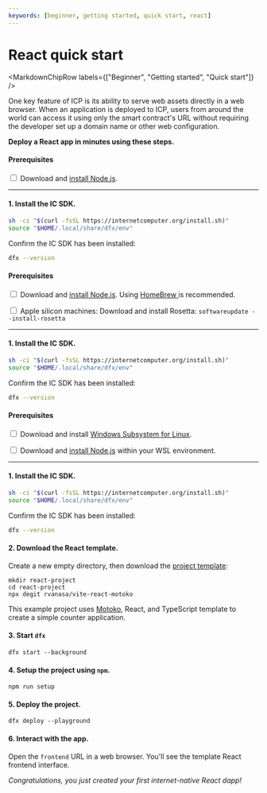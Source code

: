 ```yaml
---
keywords: [beginner, getting started, quick start, react]
---
```



# React quick start

<MarkdownChipRow labels={["Beginner", "Getting started", "Quick start"]} />

One key feature of ICP is its ability to serve web assets directly in a web browser. When an application is deployed to ICP, users from around the world can access it using only the smart contract's URL without requiring the developer set up a domain name or other web configuration.

**Deploy a React app in minutes using these steps.**

<AdornedTabs>
<TabItem value="linux" label="Linux" default={true}>

#### Prerequisites

<input type="checkbox"/> Download and <a href="https://nodejs.org/en/download/package-manager">install Node.js</a>.

---------

#### 1. Install the IC SDK.

```bash
sh -ci "$(curl -fsSL https://internetcomputer.org/install.sh)"
source "$HOME/.local/share/dfx/env"
```

Confirm the IC SDK has been installed:

```bash
dfx --version
```

</TabItem>
<TabItem value="macOS" label="macOS">

#### Prerequisites

<input type="checkbox"/> Download and <a href="https://nodejs.org/en/download/package-manager">install Node.js</a>. Using <a href="https://brew.sh/"> HomeBrew </a> is recommended.
<div>
</div>
<input type="checkbox"/> Apple silicon machines: Download and install Rosetta: <code>softwareupdate --install-rosetta</code>

---------

#### 1. Install the IC SDK.

```bash
sh -ci "$(curl -fsSL https://internetcomputer.org/install.sh)"
source "$HOME/.local/share/dfx/env"
```

Confirm the IC SDK has been installed:

```bash
dfx --version
```

</TabItem>

<TabItem value="windows" label="Windows">

#### Prerequisites

<input type="checkbox"/> Download and install <a href="https://docs.microsoft.com/en-us/windows/wsl/install"> Windows Subsystem for Linux</a>.
<div>
</div>
<input type="checkbox"/> Download and <a href="https://nodejs.org/en/download/package-manager">install Node.js</a> within your WSL environment.

---------

#### 1. Install the IC SDK.

```bash
sh -ci "$(curl -fsSL https://internetcomputer.org/install.sh)"
source "$HOME/.local/share/dfx/env"
```

Confirm the IC SDK has been installed:

```bash
dfx --version
```

</TabItem>

</AdornedTabs>


#### 2. Download the React template.

Create a new empty directory, then download the [project template](https://github.com/rvanasa/vite-react-motoko/tree/main/src):

```
mkdir react-project
cd react-project
npx degit rvanasa/vite-react-motoko
```

This example project uses [Motoko](/docs/current/motoko/main/getting-started/motoko-introduction), React, and TypeScript template to create a simple counter application.

#### 3. Start `dfx`

```
dfx start --background
```

#### 4. Setup the project using `npm`.

```
npm run setup
```

#### 5. Deploy the project.

```
dfx deploy --playground
```

#### 6. Interact with the app.

Open the `frontend` URL in a web browser. You'll see the template React frontend interface.

*Congratulations, you just created your first internet-native React dapp!*
